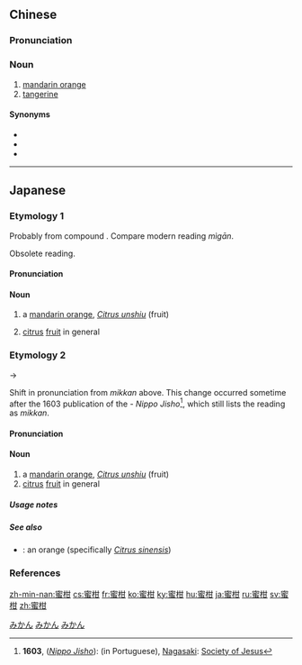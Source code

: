 ==Chinese==
{{zh-forms}}

===Pronunciation===
{{zh-pron
|m=mìgān
|c=mat6 gam1
|mn=bi̍t-kam
|cat=n
}}

===Noun===
{{zh-noun}}

# [[mandarin orange]]
# [[tangerine]]

====Synonyms====
* {{zh-l|柑子}}
* {{zh-l|橘子}}
* {{zh-l|甌柑}}

----

==Japanese==

===Etymology 1===
{{ja-kanjitab|yomi=o|みつ|k1=みっ|かん}}
Probably from {{etyl|ltc|ja|sort=みかん}} compound {{m|zh|蜜柑|tr=}}. Compare modern {{etyl|cmn|-}} reading ''mìgān''.

Obsolete reading.

====Pronunciation====
{{ja-pron|yomi=goon|みっかん}}

====Noun====
{{ja-noun|みっかん}}

# {{lb|ja|sort=みっかん|obsolete}} a [[mandarin orange]], ''[[Citrus unshiu]]'' (fruit)
# {{lb|ja|sort=みっかん|obsolete}} [[citrus]] [[fruit]] in general

===Etymology 2===
{{ja-kanjitab|yomi=irr|sort=みかん}}
{{IPAchar|/mikkan/}} → {{IPAchar|/mikan/}}

Shift in pronunciation from ''mikkan'' above. This change occurred sometime after the 1603 publication of the {{etyl|ja|-}}-{{etyl|pt|-}} ''Nippo Jisho''<ref name="NPJ">'''1603''', {{lang|ja|日葡辞書}} (''[[w:Nippo Jisho|Nippo Jisho]]''): ''{{lang|pt|Vocabulario da Lingoa de Iapam}}'' (in Portuguese), [[w:Nagasaki|Nagasaki]]: [[w:Society of Jesus|Society of Jesus]]</ref>, which still lists the reading as ''mikkan''.

====Pronunciation====
{{ja-pron|yomi=irr|みかん|acc=1|acc_ref=DJR,NHK}}

====Noun====
{{ja-noun|みかん|ミカン}}

# a [[mandarin orange]], ''[[Citrus unshiu]]'' (fruit)
# [[citrus]] [[fruit]] in general

=====Usage notes=====
{{U:ja:biology|ミカン}}

=====See also=====
* {{ja-r|オレンジ}}: an orange (specifically ''[[Citrus sinensis]]'')

===References===
<references/>

[[Category:ja:Fruits|みかん]]
[[Category:ja:Trees|みかん]]
[[Category:Japanese basic words|みかん]]

[[zh-min-nan:蜜柑]]
[[cs:蜜柑]]
[[fr:蜜柑]]
[[ko:蜜柑]]
[[ky:蜜柑]]
[[hu:蜜柑]]
[[ja:蜜柑]]
[[ru:蜜柑]]
[[sv:蜜柑]]
[[zh:蜜柑]]